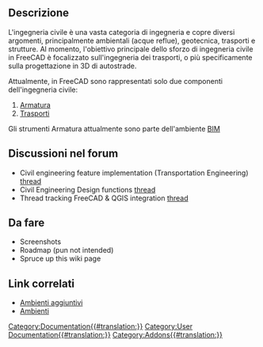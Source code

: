 <languages/>
<span id="Description"></span>
==Descrizione==

L'ingegneria civile è una vasta categoria di ingegneria e copre diversi argomenti, principalmente ambientali (acque reflue), geotecnica, trasporti e strutture. Al momento, l'obiettivo principale dello sforzo di ingegneria civile in FreeCAD è focalizzato sull'ingegneria dei trasporti, o più specificamente sulla progettazione in 3D di autostrade.

Attualmente, in FreeCAD sono rappresentati solo due componenti dell'ingegneria civile: 
 
# [[Arch_Rebar/it|Armatura]]
# [[Transportation Workbench/it|Trasporti]]

Gli strumenti Armatura attualmente sono parte dell'ambiente [[BIM_Workbench/it|BIM]]

<span id="Related_Forum_Threads"></span>
== Discussioni nel forum == 

* Civil engineering feature implementation (Transportation Engineering) [https://forum.freecad.org/viewtopic.php?f=8&t=22277 thread]
* Civil Engineering Design functions [https://forum.freecad.org/viewtopic.php?f=8&t=6973 thread]
* Thread tracking FreeCAD & QGIS integration [https://forum.freecad.org/viewtopic.php?f=8&t=22390 thread]

== Da fare ==
* Screenshots
* Roadmap (pun not intended)
* Spruce up this wiki page

<span id="Related_Links"></span>
== Link correlati ==

* [[External workbenches/it|Ambienti aggiuntivi]]
* [[Workbenches/it|Ambienti]]

[[Category:Documentation{{#translation:}}]]

[[Category:User Documentation{{#translation:}}]]

[[Category:Addons{{#translation:}}]]




{{clear}}